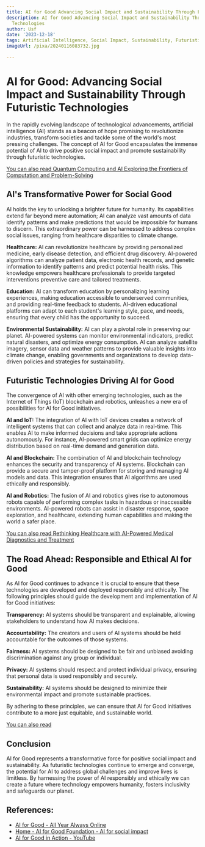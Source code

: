 ```yaml
---
title: AI for Good Advancing Social Impact and Sustainability Through Futuristic Technologies
description: AI for Good Advancing Social Impact and Sustainability Through Futuristic
  Technologies
author: Usf
date: '2023-12-18'
tags: Artificial Intelligence, Social Impact, Sustainability, Futuristic Technologies
imageUrl: /pixa/20240116083732.jpg

---
```

# AI for Good: Advancing Social Impact and Sustainability  Through Futuristic Technologies

In the rapidly evolving landscape of technological  advancements, artificial intelligence (AI)  stands as a beacon of hope promising  to revolutionize industries, transform societies  and tackle  some of the world's  most pressing challenges. The concept of AI for Good encapsulates the immense potential of AI to drive positive social impact and promote sustainability through futuristic  technologies.

[You can also read Quantum Computing and AI Exploring the Frontiers of Computation and Problem-Solving](Quantum%20Computing%20and%20AI%20Exploring%20the%20Frontiers%20of%20Computation%20and%20Problem-Solving)


## AI's Transformative Power for Social Good

AI holds the key to unlocking a brighter future for humanity. Its capabilities extend  far beyond mere automation; AI can analyze vast amounts of data identify patterns  and make predictions that would be impossible for humans to discern. This extraordinary power can be harnessed to address complex social issues, ranging  from healthcare disparities to climate change.

**Healthcare:** AI can revolutionize healthcare by providing personalized medicine, early disease detection, and efficient drug discovery. AI-powered algorithms  can analyze patient data, electronic health records, and genetic information to identify patterns and predict potential health risks. This knowledge empowers  healthcare professionals to provide targeted interventions preventive  care and tailored treatments.

**Education:** AI can transform education  by personalizing learning experiences, making education accessible to underserved communities, and providing real-time feedback to students. AI-driven educational platforms can adapt to each student's learning  style, pace, and  needs, ensuring that every child has the opportunity to succeed.

**Environmental Sustainability:** AI can play a pivotal role in preserving our planet.  AI-powered systems can monitor environmental indicators, predict natural disasters, and  optimize energy consumption. AI can analyze satellite imagery, sensor data  and weather patterns to provide valuable insights into climate change, enabling  governments  and organizations to develop  data-driven policies and strategies for sustainability.

## Futuristic Technologies Driving AI for Good

The convergence of AI with other emerging  technologies, such as the  Internet of Things (IoT) blockchain and robotics, unleashes a new era  of possibilities for  AI for Good initiatives.

**AI and IoT:** The  integration of AI with IoT  devices creates a network of intelligent systems that can collect and analyze data in real-time. This enables AI to make informed decisions and take  appropriate actions autonomously. For instance, AI-powered smart grids can  optimize energy distribution based  on real-time demand and generation  data.

**AI and  Blockchain:** The combination of AI and blockchain technology enhances the security and transparency of AI  systems. Blockchain can provide a secure and tamper-proof  platform for storing and managing AI models and  data. This integration  ensures that AI algorithms are used ethically and responsibly.

**AI and Robotics:** The fusion  of AI  and robotics gives rise to autonomous robots capable of performing complex tasks in hazardous or inaccessible environments. AI-powered robots can assist in disaster response, space exploration, and  healthcare, extending  human  capabilities and making the world a safer place.

[You can also read Rethinking Healthcare with AI-Powered Medical  Diagnostics and Treatment](Rethinking%20Healthcare%20with%20AI-Powered%20Medical%20Diagnostics%20and%20Treatment)


## The Road Ahead: Responsible and Ethical  AI for Good

As AI for Good continues to advance  it is crucial to ensure that these technologies are  developed and deployed responsibly and ethically. The following principles should guide the development and implementation of AI for Good  initiatives:

**Transparency:** AI systems should be transparent and explainable, allowing stakeholders to understand how AI makes decisions.

**Accountability:** The creators and users of AI systems  should be held  accountable for  the outcomes of those systems.

**Fairness:** AI systems should be designed to be fair  and unbiased avoiding  discrimination against any  group or individual.

**Privacy:** AI  systems should respect and protect individual privacy, ensuring  that personal data is used responsibly and securely.

**Sustainability:** AI systems should be  designed to  minimize their environmental impact  and  promote  sustainable practices.

By adhering to these principles, we can ensure that AI for Good initiatives contribute to a more just equitable, and sustainable world.

[You  can also read ]()


## Conclusion

AI  for Good represents a transformative force for positive social impact and sustainability. As futuristic technologies continue to emerge and converge, the potential for AI to  address global challenges and improve lives  is limitless.  By harnessing the power of AI responsibly and ethically we can create a future where technology empowers  humanity, fosters inclusivity and safeguards our planet.

## References:
- [AI for Good - All Year Always Online](https://aiforgood.itu.int/)
- [Home - AI for Good Foundation - AI for social impact](https://ai4good.org/)
- [AI for Good in Action - YouTube](https://www.youtube.com/watch?v=fOJuO-KzzzE)
